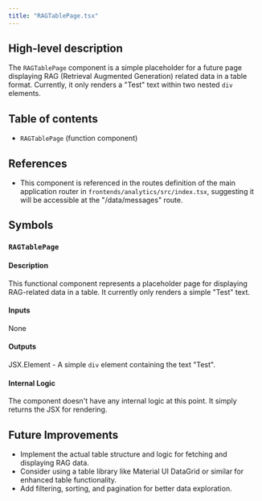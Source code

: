 ```yaml
---
title: "RAGTablePage.tsx"
---
```


## High-level description
The `RAGTablePage` component is a simple placeholder for a future page displaying RAG (Retrieval Augmented Generation) related data in a table format. Currently, it only renders a "Test" text within two nested `div` elements.

## Table of contents
- `RAGTablePage` (function component)

## References
- This component is referenced in the routes definition of the main application router in `frontends/analytics/src/index.tsx`, suggesting it will be accessible at the "/data/messages" route.

## Symbols

### `RAGTablePage`
#### Description
This functional component represents a placeholder page for displaying RAG-related data in a table. It currently only renders a simple "Test" text.

#### Inputs
None

#### Outputs
JSX.Element - A simple `div` element containing the text "Test".

#### Internal Logic
The component doesn't have any internal logic at this point. It simply returns the JSX for rendering.

## Future Improvements
- Implement the actual table structure and logic for fetching and displaying RAG data.
- Consider using a table library like Material UI DataGrid or similar for enhanced table functionality.
- Add filtering, sorting, and pagination for better data exploration. 
